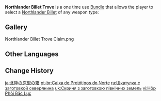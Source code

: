 {{Item Infobox
|id          = 115031
|type        = Bundles
|invCategory = Precious Items
|quality     = 4
|description = A precious strongbox that contains a billet filled with potential. It is capable of changing its shape to fit the wishes of its owner.<br /><br />
Use this item to choose one of the following items:
*[[Northlander Sword Billet]]
*[[Northlander Bow Billet]]
*[[Northlander Claymore Billet]]
*[[Northlander Catalyst Billet]]
*[[Northlander Polearm Billet]]
|source1     = [[Midsummer Island Adventure]] [[Midsummer Island Adventure#Event Shops|Event Shop]]
|source2     = Reward from Level 9 [[Enhance the Lumenstone Adjuvant]]
|source3     = Reward from [[Stellar_Reunion#Homeward_Path|Stellar Reunion: Homeward Path]]
}}
'''Northlander Billet Trove''' is a one time use [[Bundle]] that allows the player to select a [[Northlander Billet]] of any weapon type:
{{Card|Northlander Sword Billet|1|show_caption=1}}{{Card|Northlander Bow Billet|1|show_caption=1}}{{Card|Northlander Claymore Billet|1|show_caption=1}}{{Card|Northlander Catalyst Billet|1|show_caption=1}}{{Card|Northlander Polearm Billet|1|show_caption=1}}

==Gallery==
<gallery>
Northlander Billet Trove Claim.png
</gallery>

==Other Languages==
{{Other Languages
|en      = Northlander Billet Trove
|zhs     = 北陆原胚之匣
|zhs_rm  = Běilù Yuánpēi zhī Xiá
|zht     = 北陸原胚之匣
|zht_rm  = Běilù Yuánpēi zhī Xiá
|zh_tl   = Northland Proembryo Box
|zh_note = {{zh|匣|rm=xiá}} refers to a small box or case, as opposed to {{zh|箱|rm=xiāng}} which typically refers to a large box.
|ja      = 北陸の原型の箱
|ja_rm   = Hokuriku no Genkei no Hako
|ja_tl   = 
|ko      = 북대륙 원형 상자
|ko_rm   = Bukdaeryuk Wonhyeong Sangja
|ko_tl   = Northland Prototype Chest
|es      = Cofre de prototipos del Norte
|es_tl   = Northern Prototype Chest
|fr      = Coffre de base d'arme du nord
|fr_tl   = Northern Weapon Base Trove
|ru      = Шкатулка с заготовкой северянина
|ru_tl   = Box of Northlander's Billet
|th      = Northlander Billet Trove
|vi      = Hộp {{tt|Phôi|胚}} {{tt|Bắc Lục|北陸}}
|vi_tl   = 
|de      = Kiste der unbearbeiteten Waffen des Nordens
|de_tl   = Chest of Unworked Weapons of the North
|id      = Northlander Billet Trove
|pt      = Caixa de Protótipos do Norte
|pt_tl   = 
|tr      = Kuzey Diyarı Prototip Sandığı
|tr_tl   = 
|it      = Forziere con Billetta del Nord
|it_tl   = 
}}

==Change History==
{{Change History|1.6}}

[[ja:北陸の原型の箱]]
[[pt-br:Caixa de Protótipos do Norte]]
[[ru:Шкатулка с заготовкой северянина]]
[[uk:Скриня з заготовкою північних земель]]
[[vi:Hộp Phôi Bắc Lục]]